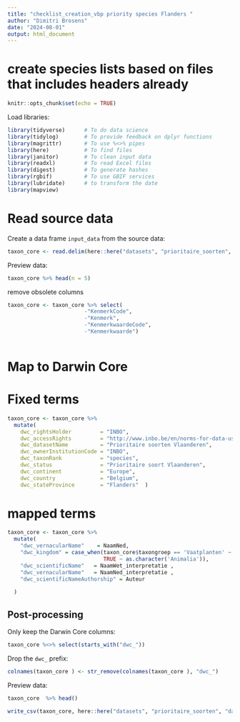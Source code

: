 ```yaml
---
title: "checklist_creation_vbp priority species Flanders "
author: "Dimitri Brosens"
date: "2024-08-01"
output: html_document
---
```


# create species lists based on files that includes headers already

```r
knitr::opts_chunk$set(echo = TRUE)
```

Load libraries:

```r
library(tidyverse)      # To do data science
library(tidylog)        # To provide feedback on dplyr functions
library(magrittr)       # To use %<>% pipes
library(here)           # To find files
library(janitor)        # To clean input data
library(readxl)         # To read Excel files
library(digest)         # To generate hashes
library(rgbif)          # To use GBIF services
library(lubridate)      # to transform the date
library(mapview)
```

# Read source data

Create a data frame `input_data` from the source data:

```r
taxon_core <- read.delim(here::here("datasets", "prioritaire_soorten", "data", "raw", "08_24_prioritaire_soorten_vlaanderen.csv"), sep = ";")
```


Preview data:

```r
taxon_core %>% head(n = 5)
```


remove obsolete columns

```r
taxon_core <- taxon_core %>% select(
                        -"KenmerkCode",
                        -"Kenmerk",
                        -"KenmerkwaardeCode",
                        -"Kenmerkwaarde")
 
```
# Map to Darwin Core

# Fixed terms

```r
taxon_core <- taxon_core %>%
  mutate(
    dwc_rightsHolder         = "INBO",
    dwc_accessRights         = "http://www.inbo.be/en/norms-for-data-use",
    dwc_datasetName          = "Prioritaire soorten Vlaanderen",
    dwc_ownerInstitutionCode = "INBO",
    dwc_taxonRank            = "species",
    dwc_status               = "Prioritaire soort Vlaanderen",
    dwc_continent            = "Europe",
    dwc_country              = "Belgium",
    dwc_stateProvince        = "Flanders"  )
```

# mapped terms

```r
taxon_core <- taxon_core %>%
  mutate(
    "dwc_vernacularName"    = NaamNed,
    "dwc_kingdom" = case_when(taxon_core$taxongroep == 'Vaatplanten' ~ "Plantae",
                              TRUE ~ as.character('Animalia')),
    "dwc_scientificName"   = NaamWet_interpretatie ,
    "dwc_vernacularName"   = NaamNed_interpretatie ,
    "dwc_scientificNameAuthorship" = Auteur
    
  )
```

## Post-processing

Only keep the Darwin Core columns:

```r
taxon_core %<>% select(starts_with("dwc_"))
```

Drop the `dwc_` prefix:

```r
colnames(taxon_core ) <- str_remove(colnames(taxon_core ), "dwc_")
```

Preview data:

```r
taxon_core  %>% head()
```









```r
write_csv(taxon_core, here::here("datasets", "prioritaire_soorten", "data", "processed", "vbp_prioritaire_soorten.csv"), na = "")
```

